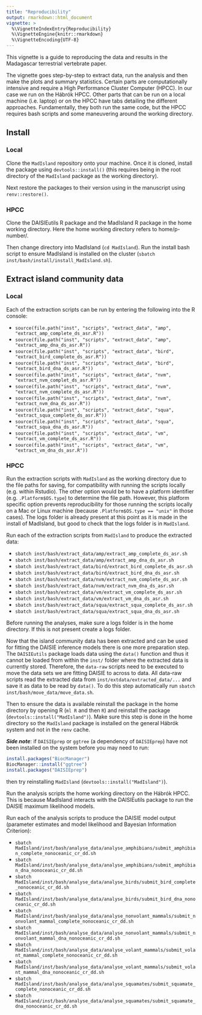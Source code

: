 ```yaml
---
title: "Reproducibility"
output: rmarkdown::html_document
vignette: >
  %\VignetteIndexEntry{Reproducibility}
  %\VignetteEngine{knitr::rmarkdown}
  %\VignetteEncoding{UTF-8}
---
```


This vignette is a guide to reproducing the data and results in the Madagascar terrestrial vertebrate paper.

The vignette goes step-by-step to extract data, run the analysis and then make the plots and summary statistics. Certain parts are computationally intensive and require a High Performance Cluster Computer (HPCC). In our case we run on the Hábrók HPCC. Other parts that can be run on a local machine (i.e. laptop) or on the HPCC have tabs detailing the different approaches. Fundamentally, they both run the same code, but the HPCC requires bash scripts and some maneuvering around the working directory.

## Install {.tabset}

### Local

Clone the `MadIsland` repository onto your machine. Once it is cloned, install the package using `devtools::install()` (this requires being in the root directory of the `MadIsland` package as the working directory).

Next restore the packages to their version using in the manuscript using `renv::restore()`.

### HPCC

Clone the DAISIEutils R package and the MadIsland R package in the home working directory. Here the home working directory refers to home/p-number/. 

Then change directory into MadIsland (`cd MadIsland`). Run the install bash script to ensure MadIsland is installed on the cluster (`sbatch inst/bash/install/install_MadIsland.sh`). 

## {-}

## Extract island community data {.tabset}

### Local

Each of the extraction scripts can be run by entering the following into the R console:

* `source(file.path("inst", "scripts", "extract_data", "amp", "extract_amp_complete_ds_asr.R"))`
* `source(file.path("inst", "scripts", "extract_data", "amp", "extract_amp_dna_ds_asr.R"))`
* `source(file.path("inst", "scripts", "extract_data", "bird", "extract_bird_complete_ds_asr.R"))`
* `source(file.path("inst", "scripts", "extract_data", "bird", "extract_bird_dna_ds_asr.R"))`
* `source(file.path("inst", "scripts", "extract_data", "nvm", "extract_nvm_complet_ds_asr.R"))`
* `source(file.path("inst", "scripts", "extract_data", "nvm", "extract_nvm_complete_ds_asr.R"))`
* `source(file.path("inst", "scripts", "extract_data", "nvm", "extract_nvm_dna_ds_asr.R"))`
* `source(file.path("inst", "scripts", "extract_data", "squa", "extract_squa_complete_ds_asr.R"))`
* `source(file.path("inst", "scripts", "extract_data", "squa", "extract_squa_dna_ds_asr.R"))`
* `source(file.path("inst", "scripts", "extract_data", "vm", "extract_vm_complete_ds_asr.R"))`
* `source(file.path("inst", "scripts", "extract_data", "vm", "extract_vm_dna_ds_asr.R"))`

### HPCC

Run the extraction scripts with `MadIsland` as the working directory due to the file paths for saving, for compatibility with running the scripts locally (e.g. within Rstudio). The other option would be to have a platform identifier (e.g. `.Platform$OS.type`) to determine the file path. However, this platform specific option prevents reproducibility for those running the scripts locally on a Mac or Linux machine (because `.Platform$OS.type == "unix"` in those cases). The logs folder is already present at this point as it is made in the install of MadIsland, but good to check that the logs folder is in `MadIsland`. 

Run each of the extraction scripts from `MadIsland` to produce the extracted data:

  * `sbatch inst/bash/extract_data/amp/extract_amp_complete_ds_asr.sh`
  * `sbatch inst/bash/extract_data/amp/extract_amp_dna_ds_asr.sh`
  * `sbatch inst/bash/extract_data/bird/extract_bird_complete_ds_asr.sh`
  * `sbatch inst/bash/extract_data/bird/extract_bird_dna_ds_asr.sh`
  * `sbatch inst/bash/extract_data/nvm/extract_nvm_complete_ds_asr.sh`
  * `sbatch inst/bash/extract_data/nvm/extract_nvm_dna_ds_asr.sh`
  * `sbatch inst/bash/extract_data/vm/extract_vm_complete_ds_asr.sh`
  * `sbatch inst/bash/extract_data/vm/extract_vm_dna_ds_asr.sh`
  * `sbatch inst/bash/extract_data/squa/extract_squa_complete_ds_asr.sh`
  * `sbatch inst/bash/extract_data/squa/extract_squa_dna_ds_asr.sh`
  
Before running the analyses, make sure a logs folder is in the home directory. If this is not present create a logs folder.

Now that the island community data has been extracted and can be used for fitting the DAISIE inference models there is one more preparation step. The `DAISIEutils` package loads data using the `data()` function and thus it cannot be loaded from within the `inst/` folder where the extracted data is currently stored. Therefore, the `data-raw` scripts need to be executed to move the data sets we are fitting DAISIE to across to data. All data-raw scripts read the extracted data from `inst/extdata/extracted_data/...` and save it as data to be read by `data()`. To do this step automatically run `sbatch inst/bash/move_data/move_data.sh`. 

Then to ensure the data is available reinstall the package in the home directory by opening R (`ml R` and then `R`) and reinstall the package (`devtools::install("MadIsland")`). Make sure this step is done in the home directory so the `MadIsland` package is installed on the general Hábrók system and not in the `renv` cache.

***Side note***: if `DAISIEprep` or `ggtree` (a dependency of `DAISIEprep`) have not been installed on the system before you may need to run:
``` r
install.packages("BiocManager")
BiocManager::install("ggtree")
install.packages("DAISIEprep")
```
then try reinstalling `MadIsland` (`devtools::install("MadIsland")`).

Run the analysis scripts the home working directory on the Hábrók HPCC. 
This is because MadIsland interacts with the DAISIEutils package to run the 
DAISIE maximum likelihood models.

Run each of the analysis scripts to produce the DAISIE model output (parameter
estimates and model likelihood and Bayesian Information Criterion):

  * `sbatch MadIsland/inst/bash/analyse_data/analyse_amphibians/submit_amphibian_complete_nonoceanic_cr_dd.sh`
  * `sbatch MadIsland/inst/bash/analyse_data/analyse_amphibians/submit_amphibian_dna_nonoceanic_cr_dd.sh`
  * `sbatch MadIsland/inst/bash/analyse_data/analyse_birds/submit_bird_complete_nonoceanic_cr_dd.sh`
  * `sbatch MadIsland/inst/bash/analyse_data/analyse_birds/submit_bird_dna_nonoceanic_cr_dd.sh`
  * `sbatch MadIsland/inst/bash/analyse_data/analyse_nonvolant_mammals/submit_nonvolant_mammal_complete_nonoceanic_cr_dd.sh`
  * `sbatch MadIsland/inst/bash/analyse_data/analyse_nonvolant_mammals/submit_nonvolant_mammal_dna_nonoceanic_cr_dd.sh`
  * `sbatch MadIsland/inst/bash/analyse_data/analyse_volant_mammals/submit_volant_mammal_complete_nonoceanic_cr_dd.sh`
  * `sbatch MadIsland/inst/bash/analyse_data/analyse_volant_mammals/submit_volant_mammal_dna_nonoceanic_cr_dd.sh`
  * `sbatch MadIsland/inst/bash/analyse_data/analyse_squamates/submit_squamate_complete_nonoceanic_cr_dd.sh`
  * `sbatch MadIsland/inst/bash/analyse_data/analyse_squamates/submit_squamate_dna_nonoceanic_cr_dd.sh`
  

## {-}


